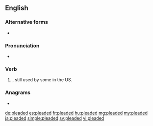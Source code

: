 ==English==

===Alternative forms===
* {{l|en|pled}} {{sense|North America and Scottish English}}

===Pronunciation===
* {{IPA|/ˈplidəd/|lang=en}}

===Verb===
{{head|en|verb form}}

# {{lb|en|British|excepting Scotland}}, still used by some in the US. {{en-past of|plead}}

===Anagrams===
* {{l|en|pedaled}}

[[de:pleaded]]
[[es:pleaded]]
[[fr:pleaded]]
[[hu:pleaded]]
[[mg:pleaded]]
[[my:pleaded]]
[[ja:pleaded]]
[[simple:pleaded]]
[[sv:pleaded]]
[[vi:pleaded]]